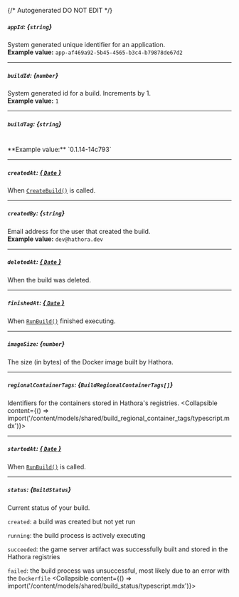 {/* Autogenerated DO NOT EDIT  */}

##### `appId`: *{`string`}*
System generated unique identifier for an application.
<br/>
**Example value:** `app-af469a92-5b45-4565-b3c4-b79878de67d2`

---
##### `buildId`: *{`number`}*
System generated id for a build. Increments by 1.
<br/>
**Example value:** `1`

---
##### `buildTag`: *{`string`}*
<br/>
**Example value:** `0.1.14-14c793`

---
##### `createdAt`: [*{ `Date` }*](https://developer.mozilla.org/en-US/docs/Web/JavaScript/Reference/Global_Objects/Date)
When [`CreateBuild()`](https://hathora.dev/api#tag/BuildV1/operation/CreateBuild) is called.

---
##### `createdBy`: *{`string`}*
Email address for the user that created the build.
<br/>
**Example value:** `dev@hathora.dev`

---
##### `deletedAt`: [*{ `Date` }*](https://developer.mozilla.org/en-US/docs/Web/JavaScript/Reference/Global_Objects/Date)
When the build was deleted.

---
##### `finishedAt`: [*{ `Date` }*](https://developer.mozilla.org/en-US/docs/Web/JavaScript/Reference/Global_Objects/Date)
When [`RunBuild()`](https://hathora.dev/api#tag/BuildV1/operation/RunBuild) finished executing.

---
##### `imageSize`: *{`number`}*
The size (in bytes) of the Docker image built by Hathora.

---
##### `regionalContainerTags`: *{`BuildRegionalContainerTags[]`}*
Identifiers for the containers stored in Hathora's registries.
<Collapsible content={() => import('/content/models/shared/build_regional_container_tags/typescript.mdx')}>
</Collapsible>

---
##### `startedAt`: [*{ `Date` }*](https://developer.mozilla.org/en-US/docs/Web/JavaScript/Reference/Global_Objects/Date)
When [`RunBuild()`](https://hathora.dev/api#tag/BuildV1/operation/RunBuild) is called.

---
##### `status`: *{`BuildStatus`}*
Current status of your build.

`created`: a build was created but not yet run

`running`: the build process is actively executing

`succeeded`: the game server artifact was successfully built and stored in the Hathora registries

`failed`: the build process was unsuccessful, most likely due to an error with the `Dockerfile`
<Collapsible content={() => import('/content/models/shared/build_status/typescript.mdx')}>
</Collapsible>

